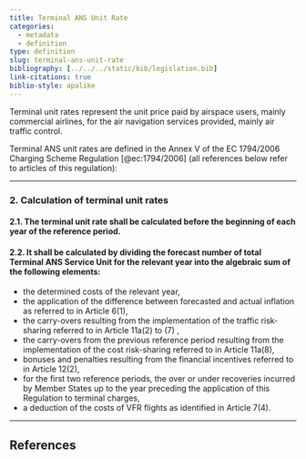 ```yaml
---
title: Terminal ANS Unit Rate
categories:
  - metadata
  - definition
type: definition
slug: terminal-ans-unit-rate
bibliography: [../../../static/bib/legislation.bib]
link-citations: true
biblio-style: apalike
---
```


Terminal unit rates represent the unit price paid by airspace users, mainly
commercial airlines, for the air navigation services provided, mainly air
traffic control.

Terminal ANS unit rates are defined in the Annex V of the
EC 1794/2006 Charging Scheme Regulation [@ec:1794/2006]
(all references below refer to articles of this regulation):


----------------------

### 2. Calculation of terminal unit rates

#### 2.1. The terminal unit rate shall be calculated before the beginning of each year of the reference period.

#### 2.2. It shall be calculated by dividing the forecast number of total Terminal ANS Service Unit for the relevant year into the algebraic sum of the following elements:

* the determined costs of the relevant year,
* the application of the difference between forecasted and actual inflation as referred to in Article 6(1),
* the carry-overs resulting from the implementation of the traffic risk-sharing referred to in Article 11a(2) to (7) ,
* the carry-overs from the previous reference period resulting from the implementation of the cost risk-sharing referred to in Article 11a(8),
* bonuses and penalties resulting from the financial incentives referred to in Article 12(2),
* for the first two reference periods, the over or under recoveries incurred by Member States up to the year preceding the application of this Regulation to terminal charges,
* a deduction of the costs of VFR flights as identified in Article 7(4).

--------------------


## References

